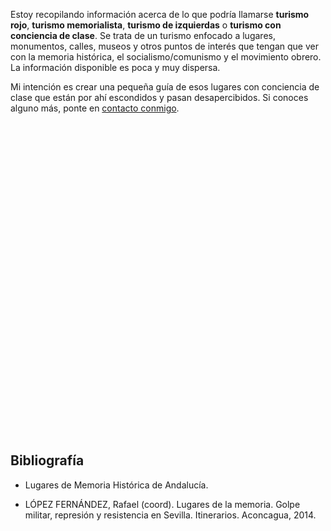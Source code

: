 {{headerleaflet|1=Turismo Rojo}}

Estoy recopilando información acerca de lo que podría llamarse '''turismo rojo''', '''turismo memorialista''', '''turismo de izquierdas''' o '''turismo con conciencia de clase'''. Se trata de un turismo enfocado a lugares, monumentos, calles, museos y otros puntos de interés que tengan que ver con la memoria histórica, el socialismo/comunismo y el movimiento obrero. La información disponible es poca y muy dispersa.

Mi intención es crear una pequeña guía de esos lugares con conciencia de clase que están por ahí escondidos y pasan desapercibidos. Si conoces alguno más, ponte en [[../contacto|contacto conmigo]].

<!--
Para el caso del Reino Unido existe una web que recopila monumentos a las Brigadas Internacionales.

Cosas por añadir al mapa:

* Monumentos a Antonio Machado, Rafael Alberti, Federico García Lorca, Miguel Hernández.
* Casas natales y Calles de las 13 Rosas, a luchadores antifranquistas y a intelectuales.
* Lugares de la memoria en Andalucía
** Sincronizar con https://memoriahistorica.wikis.cc/wiki/Lugares_de_Memoria_Hist%C3%B3rica_de_Andaluc%C3%ADa
* Campos de concentración franquistas, cárceles.
* Cementerios y lugares de fusilamientos.
* Buscar algún grupo en Flickr sobre MH y sino existe crearlo.
* Lugares de batallas, frentes, edificios tomados, etc.
* Refugios subterráneos de Almería
* Monolito en monte de O Castro
* Monumento en cementerio de Grazalema http://www.dipucadiz.es/memoria_historica/catalogo-de-lugares-y-senderos/FOSA-DE-LAS-MUJERES.-GRAZALEMA
* https://twitter.com/demiguelch/status/987644401081049090
* https://twitter.com/MemoriaMallorca/status/987814128218791936
* Cuenca minera, octubre del 34
* En el menu de la izquierda se enumeran varios con fotos https://lahistoriaenlamemoria.blogspot.com/2015/09/lugares-de-la-memoria-democratica_28.html
* Campo de Concentración de Los Merinales http://www.todoslosnombres.org/content/noticias/sevilla-sabado-11-abril-ruta-cuatro-campos-concentracion-franquistas
* Cementerio Granada http://www.elindependientedegranada.es/ciudadania/victimas-tapia-ya-tienen-memorial
* Cementerio Malaga https://www.diagonalperiodico.net/saberes-andalucia/21374-inaugurado-monumento-homenaje-mas-4000-fusilados-por-franquistas-malaga.html
* Coruña https://elpais.com/diario/2010/12/20/galicia/1292843894_850215.html
* Zaragoza https://www.nuevatribuna.es/articulo/sociedad/un-monumento-en-zaragoza-recordar-a-miles-de-vctimas-del-franquismo/20101031124938036006.html
* Sartaguda https://es.wikipedia.org/wiki/Parque_de_la_Memoria_de_Sartaguda
* http://aragonesesdeportados.org/memoria-y-homenajes/
* https://es.wikipedia.org/wiki/Josep_Llu%C3%ADs_Facer%C3%ADas
* http://www.foroporlamemoria.info/2017/07/malaga-la-esquina-donde-asesinaron-a-garcia-caparros-lugar-de-la-memoria-democratica/
* Ostalgie https://www.calvertjournal.com/photography/show/9214/ostalgie-east-germany-gdr-Berlin-wall-documentary-photography
* https://www.ostel.eu/en/
* Recreacion Batalla del Ebro en Fayón https://www.20minutos.es/noticia/3402774/0/recreacion-batalla-ebro-fayon-que-se-cumplen-80-anos-reune-mas-300-participantes/

Otros países:
* Buscar donde estan enterrados otros revolucionarios
* Ostalgie, Berlín Este: calles, museo RDA
* Monumentos norcoreanos en Africa
* Tumba de Francisco Boix y otros resistentes al fascismo enterrados en Francia
* https://en.wikipedia.org/wiki/Museum_of_the_Revolution_(Cuba)
-->

<div id="map" style="float: center;width: 100%; height: 500px;"></div>

<div id="table"></div>

<script type="text/javascript">
    // http://leafletjs.com/examples/custom-icons.html
    
    var places = [
        
        //**********
        //Alemania
        //**********
        
        ["Karl-Marx-Allee", "Calle", "Berlín", "-", "-", "Alemania", 52.517778, 13.435278, "", "Bulevar nombrado en honor a Karl Marx. Construido por la República Democrática Alemana entre 1952 y 1960 en los distritos de Friedrichshain y Mitte en Berlín. El bulevar fue llamado Stalinallee entre 1949 y 1961, y fue un estandarte del proyecto de la reconstrucción de Alemania Oriental después de la Segunda Guerra Mundial."], 
        ["Marx-Engels Forum", "Monumento", "Berlín", "-", "-", "Alemania", 52.518333, 13.404167, "", "Estatuas de Karl Marx y Friedrich Engels."], 
        ["Monumento a Karl Marx", "Monumento", "Chemnitz", "-", "-", "Alemania", 50.835833, 12.923333, "", "Busto de Karl Marx de 7 metros de alto y 40 toneladas. Es el segundo busto más grande del mundo, siendo el primero el de Lenin en Ulán-Udé, Rusia."], 
        ["Karl Marx House", "Museo", "Tréveris", "-", "-", "Alemania", 49.753889, 6.635556, "", "Casa natal de Karl Marx, convertida en museo sobre su vida y obra."], 
        ["Tréveris", "Ciudad", "Tréveris", "-", "-", "Alemania", 49.756667, 6.641389, "", "Lugar de nacimiento de Karl Marx el 5 de mayo de 1818. Considerada la ciudad más antigua de Alemania. Su conjunto de monumentos romanos es Patrimonio de la Humanidad."], 
        ["Tumba de Rosa Luxemburgo", "Tumba", "Friedrichsfelde", "-", "-", "Alemania", 52.51556, 13.51056, "", "La revolucionaria Rosa Luxemburgo está enterrada en el cementerio de Zentralfriedhof Friedrichsfelde. En este lugar también está la tumba de Karl Liebknecht."], 
        
        
        //**********
        //Chile
        //**********
        
        ["Palacio de La Moneda", "Monumento", "Santiago de Chile", "-", "-", "Chile", -33.443018, -70.65387, "", ""], 
        ["Tumba de Salvador Allende", "Tumba", "Santiago de Chile", "-", "-", "Chile", -33.41401, -70.64426, "", "Tumba del Presidente de Chile y su esposa Hortensia."], 
        
        
        //**********
        //España
        //**********
        
        //Andalucía
        
        //Provincia de Almería
        ["Antigua cárcel del Ingenio", "Prisión", "Almería", "Almería", "Andalucía", "España", 36.843728, -2.434214, "", "Lugares de Memoria Histórica de Andalucía."], 
        ["Monumento a los asesinados en el Campo de Concentración de Mauthausen, en el Parque de las Almadrabillas", "Monumento", "Almería", "Almería", "Andalucía", "España", 36.830819, -2.457363, "", "Lugares de Memoria Histórica de Andalucía."], 
        
        //Provincia de Cádiz
        
        //Alcalá de los Gazules
        ["Monumento a los represaliados por el franquismo", "Monumento", "Alcalá de los Gazules", "Cádiz", "Andalucía", "España", 36.46019, -5.72321, "", "Coordenadas aproximadas."], 
        
        //Cádiz
        ["Castillo de San Sebastián", "Fortificación", "Cádiz", "Cádiz", "Andalucía", "España", 36.528662, -6.316686, "", "Lugares de Memoria Histórica de Andalucía. Lugar de fusilamientos."], 
        ["Muros de Puerta Tierra", "Fortificación", "Cádiz", "Cádiz", "Andalucía", "España", 36.526296, -6.288413, "", "Lugares de Memoria Histórica de Andalucía. Lugar de fusilamientos."], 
        ["Placa en memoria de los concejales represaliados por el franquismo en Cádiz", "Placa", "Cádiz", "Cádiz", "Andalucía", "España", 36.529525, -6.292992, "", "Situada en la primera planta del Ayuntamiento de Cádiz, junto al salón de plenos."], 
        ["Placa en memoria del funcionariado represaliado por el franquismo en Cádiz", "Placa", "Cádiz", "Cádiz", "Andalucía", "España", 36.529582, -6.292971, "", "Situada en la entrada principal del Ayuntamiento de Cádiz."], 
        
        //El Puerto de Santa María
        ["Antiguo Penal de El Puerto", "Prisión", "El Puerto de Santa María", "Cádiz", "Andalucía", "España", 36.605517, -6.217236, "", "Lugar de Memoria Histórica de Andalucía. Hoy Monasterio de la Victoria."], 
        ["Calle Doctor Daniel Ortega", "Calle", "El Puerto de Santa María", "Cádiz", "Andalucía", "España", 36.591188, -6.230101, "", "Médico comunista, Diputado a Cortes durante la II República. Fusilado por los fascistas en el Castillo de San Sebastián de Cádiz."], 
        ["Calle Manuel Fernández Moro", "Calle", "El Puerto de Santa María", "Cádiz", "Andalucía", "España", 36.589678, -6.231576, "", "Último alcalde republicano de El Puerto de Santa María. Encarcelado por los fascistas en el Penal y desaparecido."], 
        ["Monumento a los presos políticos del franquismo", "Monumento", "El Puerto de Santa María", "Cádiz", "Andalucía", "España", 36.605419, -6.217750, "", "En el jardín del Monasterio de la Victoria."], 
        ["Monumento a los represaliados por el franquismo", "Monumento", "El Puerto de Santa María", "Cádiz", "Andalucía", "España", 36.604990, -6.226315, "", "En el primer patio del Cementerio de El Puerto de Santa María. Consta de un mural y una lápida con los nombres."], 
        ["Monumento a Rafael Alberti", "Monumento", "El Puerto de Santa María", "Cádiz", "Andalucía", "España", 36.594830, -6.227157, "", "En la Plaza del Polvorista."], 
        ["Museo-Fundación Rafael Alberti", "Museo", "El Puerto de Santa María", "Cádiz", "Andalucía", "España", 36.598185, -6.228234, "", "Exposición permanente de fotos, dibujos y escritos que ilustran la vida y obra del célebre poeta del 27."], 
        ["Placa en recuerdo del funcionariado represaliado por el franquismo en El Puerto", "Placa", "El Puerto de Santa María", "Cádiz", "Andalucía", "España", 36.600532, -6.225423, "", "Situada en la entrada principal del Ayuntamiento de El Puerto de Santa María."], 
        ["Plaza del 14 de Abril", "Calle", "El Puerto de Santa María", "Cádiz", "Andalucía", "España", 36.590432, -6.230836, "", "En honor al día en que se proclamó la Segunda República."], 
        
        //Jerez de la Frontera
        ["Monolito a las víctimas de la guerra civil y el franquismo", "Monumento", "Jerez de la Frontera", "Cádiz", "Andalucía", "España", 36.681249, -6.140148, "", "Un pequeño monumento a los represaliados. Se encuentra en malas condiciones."], 
        
        //Jimena de la Frontera
        ["Casa de la Memoria 'La Sauceda'", "Museo", "Jimena de la Frontera", "Cádiz", "Andalucía", "España", 36.433831, -5.453072, "", "En Jimena de la Frontera."], 
        
        //Paterna de Rivera
        ["Monumento a Blas Infante", "Monumento", "Paterna de Rivera", "Cádiz", "Andalucía", "España", 36.52449, -5.86724, "", ""], 
        ["Monumento a María Silva y Miguel Pérez", "Monumento", "Paterna de Rivera", "Cádiz", "Andalucía", "España", 36.52279, -5.86426, "", "En la Plaza de la Libertad."], 
        ["Monumento a la Mujer Trabajadora", "Monumento", "Paterna de Rivera", "Cádiz", "Andalucía", "España", 36.52568,-5.86666, "", ""], 
        ["Monumento a los represaliados por el franquismo", "Monumento", "Paterna de Rivera", "Cádiz", "Andalucía", "España", 36.52508, -5.86616, "", "En recuerdo de los paterneros y paterneras víctimas de la sublevación militar de 1936 por defender sus ideas, la democracia y la libertad."], 
        ["Plaza de la Libertad", "Calle", "Paterna de Rivera", "Cádiz", "Andalucía", "España", 36.52290, -5.86435, "", "En memoria de María Silva Cruz 'La Libertaria' y Miguel Pérez Cordón."], 
        
        //Puerto Real
        ["Avda. 14 de Abril", "Calle", "Puerto Real", "Cádiz", "Andalucía", "España", 36.525493, -6.173916, "", "Toda la zona tiene calles con nombres memorialistas. A destacar la Glorieta dedicada a las Brigadas Internacionales."], 
        ["Fosa Común del Cementerio de San Roque", "Monumento", "Puerto Real", "Cádiz", "Andalucía", "España", 36.541648, -6.198184, "", "Lugar de Memoria Histórica de Andalucía."], 
        ["Glorieta de las Brigadas Internacionales", "Calle", "Puerto Real", "Cádiz", "Andalucía", "España", 36.525746, -6.174687, "", "Estrella roja de tres puntas."], 
        ["Monumento a las víctimas del franquismo en Puerto Real", "Monumento", "Puerto Real", "Cádiz", "Andalucía", "España", 36.540765, -6.198269, "", "Por la «recuperación de la memoria histórica y la dignidad de los fusilados en Puerto Real». Inaugurado en junio de 2005. Dentro del Cementerio de San Roque."], 
        
        //Sanlúcar de Barrameda
        ["Monumento a los fusilados por el franquismo en Sanlúcar de Barrameda", "Monumento", "Sanlúcar de Barrameda", "Cádiz", "Andalucía", "España", 36.776720, -6.350988, "", "Junto al Castillo de Santiago."], 
        
        //Provincia de Sevilla
        
        //Marinaleda
        ["Marinaleda", "Ciudad", "Marinaleda", "Sevilla", "Andalucía", "España", 37.371111, -4.958056, "", "Municipio con larga trayectoria de luchas jornaleras. Miembro de la Red de Municipios por la Tercera República."], 
        
        //Sevilla
        ["Antigua Cárcel de la Ranilla", "Prisión", "Sevilla", "Sevilla", "Andalucía", "España", 37.386190, -5.960548, "", "Centro de detención donde se encarceló y torturó a miles de represaliados y presos políticos durante el franquismo. Un importante número de presos fueron fusilados en las tapias del Cementerio de San Fernando. Lugar de Memoria Histórica de Andalucía."], 
        ["Monumento a Clara Campoamor", "Monumento", "Sevilla", "Sevilla", "Andalucía", "España", 37.389880, -5.991472, "", "Escritora, política y defensora de los derechos de la mujer. Creó la Unión Republicana Femenina y fue una de las principales impulsoras del sufragio femenino en España, logrado en 1931 y ejercido por primera vez por las mujeres en las elecciones de 1933. Murió exiliada en Suiza tras la guerra civil."], 
        
        
        //Aragón
        
        //Provincia de Teruel
        ["Centro Buñuel de Calanda", "Museo", "Calanda", "Teruel", "Aragón", "España", 40.939203, -0.228457, "", "Centro dedicado a la vida y obra del cineasta Luis Buñuel."], 
        
        //Provincia de Zaragoza
        ["Belchite", "Ciudad", "Belchite", "Zaragoza", "Aragón", "España", 41.306545, -0.754636, "", "Pueblo donde tuvo lugar la batalla de Belchite durante la Guerra Civil Española. Se conservan los edificios en ruinas tal y como quedaron tras la batalla."], 
        ["Monumento a las Trece Rosas", "Monumento", "Zaragoza", "Zaragoza", "Aragón", "España", 41.633036, -0.895646, "", "Homenaje a las Trece Rosas en el Parque Grande José Antonio Labordeta."], 
        
        //Comunidad de Madrid
        
        //Comunidad de Madrid
        //["Madrid", 40.416957, -3.703478], 
        ["Archivo Histórico del PCE", "Archivo", "Madrid", "Madrid", "Comunidad de Madrid", "España", 40.425568, -3.707922, "", "El archivo se encuentra en la Biblioteca Histórica Marqués de Valdecilla desde septiembre de 2006."], 
        ["Fortines de la Guerra Civil Española del Parque Oeste", "Monumento", "Madrid", "Madrid", "Comunidad de Madrid", "España", 40.434616, -3.729324, "", "Tres fortines construidos por el bando fascista."], 
        ["Monumento a las Brigadas Internacionales", "Monumento", "Madrid", "Madrid", "Comunidad de Madrid", "España", 40.443438, -3.727958, "", "Homenaje a los miles de hombres y mujeres que ayudaron a la II República a combatir al fascismo."], 
        ["Monumento a las Trece Rosas", "Monumento", "Madrid", "Madrid", "Comunidad de Madrid", "España", 40.418961, -3.648889, "", "En el Cementerio del Este. Para que sus nombres no se borren de la Historia."], 
        ["Monumento a los Abogados de Atocha", "Monumento", "Madrid", "Madrid", "Comunidad de Madrid", "España", 40.412397, -3.699333, "", "Homenaje a los abogados laboristas asesinados en 1977 por la extrema derecha en el número 55 de la calle Atocha."], 
        ["Monumento a Miguel Hernández", "Monumento", "Madrid", "Madrid", "Comunidad de Madrid", "España", 40.433250, -3.725681, "", ""], 
        ["Placa en el Museo del Prado", "Placa", "Madrid", "Madrid", "Comunidad de Madrid", "España",  40.414700, -3.692498 , "", "\"A todos los que hicieron posible la protección del Museo Nacional del Prado durante la Guerra Civil, MMIII\". Visto en el documental Las cajas españolas. En la entrada de Goya."], 
        
        //Comunidad Valenciana
        
        //Provincia de Alicante
        ["Tumba de Miguel Hernández", "Tumba", "Alicante", "Alicante", "Comunidad Valenciana", "España", 38.355022, -0.530403, "", "Su esposa Josefina Manresa y su hijo Manuel Miguel también están enterrados junto a él."], 
        ["Casa-Museo de Miguel Hernández", "Museo", "Orihuela", "Alicante", "Comunidad Valenciana", "España", 38.089172, -0.942228, "", "Casa donde vivío el poeta comunista Miguel Hernández hasta marcharse a Madrid. Se trata de una construcción típica de Orihuela, de planta única. En ella se conservan recuerdos de la familia y fotografías de Miguel y su familia."], 
        ["Murales de San Isidro", "Calle", "Orihuela", "Alicante", "Comunidad Valenciana", "España", 38.093210, -0.951847, "", "Más de 30 murales sobre Miguel Hernández y su obra."], 
        
        
        //**********
        //Francia
        //**********
        
        ["Muro de los Federados", "Tumba", "París", "-", "-", "Francia", 48.859722, 2.399722, "", "Muro de los Federados en el Cementerio Père Lachaise. Monumento a los comuneros asesinados el 28 de mayo de 1871 después de que el ejército aplastara la Comuna de París. En los alrededores también hay enterrados miembros del Partido Comunista y de la Resistencia Francesa de la Segunda Guerra Mundial."], 
        
        
        //**********
        //Reino Unido
        //**********
        ["Tumba de Karl Marx", "Tumba", "Londres", "-", "-", "Reino Unido", 51.5656, -0.1446, "", "Tumba de Karl Marx, su mujer Jenny von Westphalen y uno de sus nietos en el Highgate Cemetery de Londres."], 
        
        
        //**********
        //Rusia
        //**********
        
        ["Catedral de San Basilio", "Monumento", "Moscú", "-", "-", "Rusia", 55.7525, 37.623056, "", ""], 
        ["Kremlin", "Monumento", "Moscú", "-", "-", "Rusia", 55.751667, 37.617778, "", "Conjunto de edificios religiosos y civiles. En su muralla están enterrados políticos y personalidades soviéticas: Máximo Gorki, Nadezhda Krúpskaya y Yuri Gagarin entre otros. También están las tumbas de Félix Dzerzhinski y Iósif Stalin."], 
        ["Mausoleo de Lenin", "Tumba", "Moscú", "-", "-", "Rusia", 55.753611, 37.619722, "", ""], 
        ["Museo Estatal de Historia de Rusia", "Museo", "Moscú", "-", "-", "Rusia", 55.755278, 37.617778, "", ""], 
        ["Plaza Roja", "Calle", "Moscú", "-", "-", "Rusia", 55.754167, 37.62, "", "Patrimonio de la Humanidad junto con el Kremlin. En sus inmediaciones también se encuentra el Mausoleo de Lenin y la Catedral de San Basilio."], 
        ["Tumba de Sergei Eisenstein", "Tumba", "Moscú", "-", "-", "Rusia", 55.72489, 37.55408, "", "Tumba del cineasta soviético Sergei Eisenstein, director de El acorazado Potemkin, La Huelga y Octubre, entre otras. En este cementerio también está enterrado Dziga Vertov."], 
        ["Tumba del Soldado Desconocido", "Tumba", "Moscú", "-", "-", "Rusia", 55.754722, 37.616111, "", ""], 
        
        
    ];

    var map = L.map('map', {
        fullscreenControl: {
            pseudoFullscreen: true, 
        }
    });
    map.setView([47, 10], 4);
    mapLink = 
        '<a href="https://openstreetmap.org">OpenStreetMap</a>';
    L.tileLayer(
        'https://{s}.tile.openstreetmap.org/{z}/{x}/{y}.png', {
        attribution: '&copy; ' + mapLink + ' Contributors',
        }).addTo(map);
    
    //places.sort();
    countries = new Array();
    table = '<table class="wikitable sortable" style="float: center;width: 100%;font-size: 90%;">';
    table += '<tr><th>Punto de interés</th><th>Tipo</th><th>Municipio</th><th>Provincia</th><th>CCAA</th><th>País</th><th>Detalles</th></tr>';
    for (var i = 0; i < places.length; i++) {
        if (places[i][5] == "España") {
            popuptext = '<b>' + places[i][0] + '</b>' + '<br/><img src="' + places[i][8] + '" width="0px" /><br/>' + places[i][9] + '<br/><br/><b>Municipio:</b> ' + places[i][2] + '. <b>Provincia:</b> ' + places[i][3] + '.<br/><b>CCAA:</b> ' + places[i][4] + '. <b>País:</b> ' + places[i][5] + '.';
        } else {
            popuptext = '<b>' + places[i][0] + '</b>' + '<br/><img src="' + places[i][8] + '" width="0px" /><br/>' + places[i][9] + '<br/><br/><b>Municipio:</b> ' + places[i][2] + '. <b>País:</b> ' + places[i][5] + '.';
        }
        marker = new L.marker([places[i][6],places[i][7]])
            .bindPopup(popuptext)
            .addTo(map);
        table += '\n<tr><td style="text-align: center;"><b>' + places[i][0] + '</b></td><td style="text-align: center;">' + places[i][1] + '</td><td style="text-align: center;">' + places[i][2] + '</td><td style="text-align: center;">' + places[i][3] + '</td><td style="text-align: center;">' + places[i][4] + '</td><td style="text-align: center;">' + places[i][5] + '</td><td>' + places[i][9] + '</td></tr>';
        if (!countries.includes(places[i][5])) {
            countries.push(places[i][5]);
        }
    }
    table += '\n</table>';
    table += '\n\nHasta el momento he recopilado <b>' + places.length + ' puntos de interés</b> de <b>' + countries.length + ' países</b> distintos.';
    document.getElementById('table').innerHTML = table;

</script>

== Bibliografía ==

* Lugares de Memoria Histórica de Andalucía.

* LÓPEZ FERNÁNDEZ, Rafael (coord). Lugares de la memoria. Golpe militar, represión y resistencia en Sevilla. Itinerarios. Aconcagua, 2014.

{{viajes}}

{{footer}}
